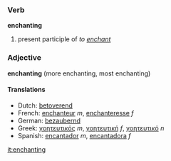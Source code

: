===Verb===
'''enchanting'''

# present participle of ''to [[enchant]]''

===Adjective===
'''enchanting''' (more enchanting, most enchanting)

====Translations====
*Dutch: [[betoverend]]
*French: [[enchanteur]] ''m'', [[enchanteresse]] ''f''
*German: [[bezaubernd]]
*Greek: [[γοητευτικός]] ''m'', [[γοητευτική]] ''f'', [[γοητευτικό]] ''n''
*Spanish: [[encantador]] ''m'', [[encantadora]] ''f''

[[it:enchanting]]